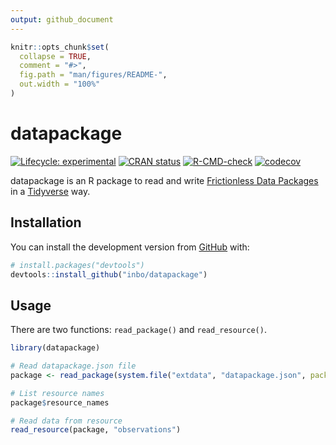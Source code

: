 ```yaml
---
output: github_document
---
```


<!-- README.md is generated from README.Rmd. Please edit that file -->

```r
knitr::opts_chunk$set(
  collapse = TRUE,
  comment = "#>",
  fig.path = "man/figures/README-",
  out.width = "100%"
)
```

# datapackage

<!-- badges: start -->
[![Lifecycle: experimental](https://img.shields.io/badge/lifecycle-experimental-orange.svg)](https://lifecycle.r-lib.org/articles/stages.html#experimental)
[![CRAN status](https://www.r-pkg.org/badges/version/datapackage)](https://CRAN.R-project.org/package=datapackage)
[![R-CMD-check](https://github.com/inbo/datapackage/workflows/R-CMD-check/badge.svg)](https://github.com/inbo/datapackage/actions)
[![codecov](https://codecov.io/gh/inbo/datapackage/branch/main/graph/badge.svg?token=bKtiHW21K0)](https://codecov.io/gh/inbo/datapackage)
<!-- badges: end -->

datapackage is an R package to read and write [Frictionless Data Packages](https://frictionlessdata.io/data-package/) in a [Tidyverse](https://www.tidyverse.org/) way.

## Installation

You can install the development version from [GitHub](https://github.com/) with:

``` r
# install.packages("devtools")
devtools::install_github("inbo/datapackage")
```

## Usage

There are two functions: `read_package()` and `read_resource()`.

```r
library(datapackage)

# Read datapackage.json file
package <- read_package(system.file("extdata", "datapackage.json", package = "datapackage"))

# List resource names
package$resource_names

# Read data from resource
read_resource(package, "observations")
```

